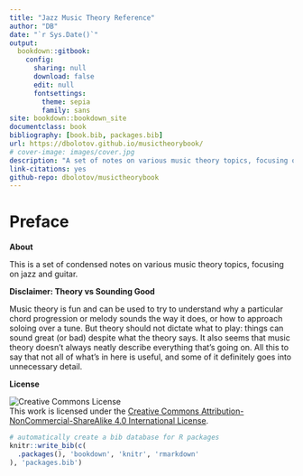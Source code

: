 ```yaml
--- 
title: "Jazz Music Theory Reference"
author: "DB"
date: "`r Sys.Date()`"
output: 
  bookdown::gitbook:
    config:
      sharing: null
      download: false
      edit: null
      fontsettings:
        theme: sepia
        family: sans
site: bookdown::bookdown_site
documentclass: book
bibliography: [book.bib, packages.bib]
url: https://dbolotov.github.io/musictheorybook/
# cover-image: images/cover.jpg
description: "A set of notes on various music theory topics, focusing on jazz guitar."
link-citations: yes
github-repo: dbolotov/musictheorybook
---
```


# Preface {-}

**About**

This is a set of condensed notes on various music theory topics, focusing on jazz and guitar.

**Disclaimer: Theory vs Sounding Good**

Music theory is fun and can be used to try to understand why a particular chord progression or melody sounds the way it does, or how to approach soloing over a tune. But theory should not dictate what to play: things can sound great (or bad) despite what the theory says. It also seems that music theory doesn't always neatly describe everything that's going on. All this to say that not all of what's in here is useful, and some of it definitely goes into unnecessary detail.

**License**

![Creative Commons License](images/cc-by-nc-sa.png)  
This work is licensed under the [Creative Commons Attribution-NonCommercial-ShareAlike 4.0 International License](http://creativecommons.org/licenses/by-nc-sa/4.0/).

```r
# automatically create a bib database for R packages
knitr::write_bib(c(
  .packages(), 'bookdown', 'knitr', 'rmarkdown'
), 'packages.bib')
```
